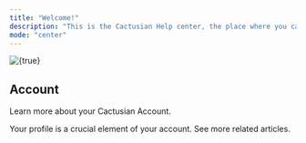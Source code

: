 ```yaml
---
title: "Welcome!"
description: "This is the Cactusian Help center, the place where you can find answers to your questions and document yourself about anything else related."
mode: "center"
---
```


<img
  className="hidden dark:block"
  src="/scdn/index_7.jpg"
  alt={true}
  title={true}
/>

## Account

Learn more about your Cactusian Account.

<CardGroup cols={2}>
  <Card title="Profile Setup" icon="user" iconType="solid" href="/account/management/profile-setup">
    Your profile is a crucial element of your account.
  </Card>
  <Card title="See more..." icon="angle-right" iconType="solid" href="/account">
    See more related articles.
  </Card>
</CardGroup>